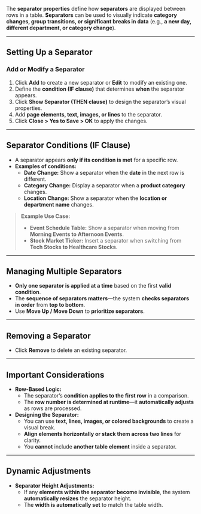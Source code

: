 
The **separator properties** define how **separators** are displayed between rows in a table. **Separators** can be used to visually indicate **category changes, group transitions, or significant breaks in data** (e.g., **a new day, different department, or category change**).

---

## **Setting Up a Separator**  

### **Add or Modify a Separator**  
1. Click **Add** to create a new separator or **Edit** to modify an existing one.  
2. Define the **condition (IF clause)** that determines **when** the separator appears.  
3. Click **Show Separator (THEN clause)** to design the separator’s visual properties.  
4. Add **page elements, text, images, or lines** to the separator.  
5. Click **Close > Yes to Save > OK** to apply the changes.  

---

## **Separator Conditions (IF Clause)**  
- A separator appears **only if its condition is met** for a specific row.  
- **Examples of conditions:**  
  - **Date Change:** Show a separator when the **date** in the next row is different.  
  - **Category Change:** Display a separator when a **product category** changes.  
  - **Location Change:** Show a separator when the **location or department name** changes.  

> **Example Use Case:**  
> - **Event Schedule Table:** Show a separator when moving from **Morning Events to Afternoon Events**.  
> - **Stock Market Ticker:** Insert a separator when switching from **Tech Stocks to Healthcare Stocks**.

---

## **Managing Multiple Separators**  
- **Only one separator is applied at a time** based on the first **valid condition**.  
- The **sequence of separators matters**—the system **checks separators in order** from **top to bottom**.  
- Use **Move Up / Move Down** to **prioritize separators**.  

---

## **Removing a Separator**  
- Click **Remove** to delete an existing separator.  

---

## **Important Considerations**  
- **Row-Based Logic:**  
  - The separator’s **condition applies to the first row** in a comparison.  
  - The **row number is determined at runtime**—it **automatically adjusts** as rows are processed.  
- **Designing the Separator:**  
  - You can use **text, lines, images, or colored backgrounds** to create a visual break.  
  - **Align elements horizontally or stack them across two lines** for clarity.  
  - You **cannot** include **another table element** inside a separator.  

---

## **Dynamic Adjustments**  
- **Separator Height Adjustments:**  
  - If any **elements within the separator become invisible**, the system **automatically resizes** the separator height.  
  - The **width is automatically set** to match the table width.  
